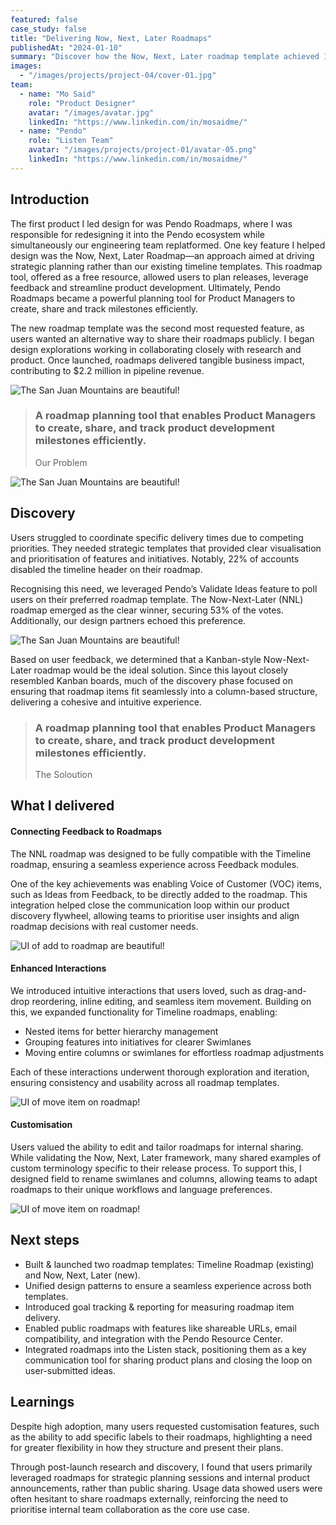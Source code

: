 ```yaml
---
featured: false
case_study: false
title: "Delivering Now, Next, Later Roadmaps"
publishedAt: "2024-01-10"
summary: "Discover how the Now, Next, Later roadmap template achieved 117% adoption within just a few months."
images:
  - "/images/projects/project-04/cover-01.jpg"
team:
  - name: "Mo Said"
    role: "Product Designer"
    avatar: "/images/avatar.jpg"
    linkedIn: "https://www.linkedin.com/in/mosaidme/"
  - name: "Pendo"
    role: "Listen Team"
    avatar: "/images/projects/project-01/avatar-05.png"
    linkedIn: "https://www.linkedin.com/in/mosaidme/"
---
```


## Introduction

The first product I led design for was Pendo Roadmaps, where I was responsible for redesigning it into the Pendo ecosystem while simultaneously our engineering team replatformed. One key feature I helped design was the Now, Next, Later Roadmap—an approach aimed at driving strategic planning rather than our existing timeline templates. This roadmap tool, offered as a free resource, allowed users to plan releases, leverage feedback and streamline product development. Ultimately, Pendo Roadmaps became a powerful planning tool for Product Managers to create, share and track milestones efficiently.

The new roadmap template was the second most requested feature, as users wanted an alternative way to share their roadmaps publicly. I began design explorations working in collaborating closely with research and product. Once launched, roadmaps delivered tangible business impact, contributing to $2.2 million in pipeline revenue.

![The San Juan Mountains are beautiful!](/images/projects/project-01/avatar-05.png "San Juan Mountains")

 
>### A roadmap planning tool that enables Product Managers to create, share, and track product development milestones efficiently.
>Our Problem

![The San Juan Mountains are beautiful!](/images/projects/project-01/avatar-05.png "San Juan Mountains")


## Discovery

Users struggled to coordinate specific delivery times due to competing priorities. They needed strategic templates that provided clear visualisation and prioritisation of features and initiatives. Notably, 22% of accounts disabled the timeline header on their roadmap.

Recognising this need, we leveraged Pendo’s Validate Ideas feature to poll users on their preferred roadmap template. The Now-Next-Later (NNL) roadmap emerged as the clear winner, securing 53% of the votes. Additionally, our design partners echoed this preference.

![The San Juan Mountains are beautiful!](/images/projects/project-04/validate-roadmap.png "San Juan Mountains")

Based on user feedback, we determined that a Kanban-style Now-Next-Later roadmap would be the ideal solution. Since this layout closely resembled Kanban boards, much of the discovery phase focused on ensuring that roadmap items fit seamlessly into a column-based structure, delivering a cohesive and intuitive experience.


 
>### A roadmap planning tool that enables Product Managers to create, share, and track product development milestones efficiently.
>The Soloution


## What I delivered

#### **Connecting Feedback to Roadmaps**

The NNL roadmap was designed to be fully compatible with the Timeline roadmap, ensuring a seamless experience across Feedback modules.

One of the key achievements was enabling Voice of Customer (VOC) items, such as Ideas from Feedback, to be directly added to the roadmap. This integration helped close the communication loop within our product discovery flywheel, allowing teams to prioritise user insights and align roadmap decisions with real customer needs.

![UI of add to roadmap are beautiful!](/images/projects/project-04/add-roadmap.png "Add to roadmap")


#### **Enhanced Interactions**

We introduced intuitive interactions that users loved, such as drag-and-drop reordering, inline editing, and seamless item movement. Building on this, we expanded functionality for Timeline roadmaps, enabling:

- Nested items for better hierarchy management
- Grouping features into initiatives for clearer Swimlanes
- Moving entire columns or swimlanes for effortless roadmap adjustments

Each of these interactions underwent thorough exploration and iteration, ensuring consistency and usability across all roadmap templates.


![UI of move item on roadmap!](/images/projects/project-04/move-roadmap.png "Move item on roadmap")

#### **Customisation**

Users valued the ability to edit and tailor roadmaps for internal sharing. While validating the Now, Next, Later framework, many shared examples of custom terminology specific to their release process. To support this, I designed field to rename swimlanes and columns, allowing teams to adapt roadmaps to their unique workflows and language preferences.

![UI of move item on roadmap!](/images/projects/project-04/type-roadmap.png "Move item on roadmap")


## Next steps

- Built & launched two roadmap templates: Timeline Roadmap (existing) and Now, Next, Later (new).
- Unified design patterns to ensure a seamless experience across both templates.
- Introduced goal tracking & reporting for measuring roadmap item delivery.
- Enabled public roadmaps with features like shareable URLs, email compatibility, and integration with the Pendo Resource Center.
- Integrated roadmaps into the Listen stack, positioning them as a key communication tool for sharing product plans and closing the loop on user-submitted ideas.


## Learnings

Despite high adoption, many users requested customisation features, such as the ability to add specific labels to their roadmaps, highlighting a need for greater flexibility in how they structure and present their plans.

Through post-launch research and discovery, I found that users primarily leveraged roadmaps for strategic planning sessions and internal product announcements, rather than public sharing. Usage data showed users were often hesitant to share roadmaps externally, reinforcing the need to prioritise internal team collaboration as the core use case.